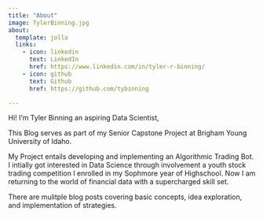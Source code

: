 ```yaml
---
title: "About"
image: TylerBinning.jpg
about:
  template: jolla
  links:
    - icon: linkedin
      text: LinkedIn
      href: https://www.linkedin.com/in/tyler-r-binning/
    - icon: github
      text: Github
      href: https://github.com/tybinning

---
```


Hi! I'm Tyler Binning an aspiring Data Scientist,

This Blog serves as part of my Senior Capstone Project at Brigham Young University of Idaho. 

My Project entails developing and implementing an Algorithmic Trading Bot. I intially got interested in Data Science through involvement a youth stock trading competition I enrolled in my Sophmore year of Highschool. Now I am returning to the world of financial data with a supercharged skill set.

There are mulitple blog posts covering basic concepts, idea exploration, and implementation of strategies.